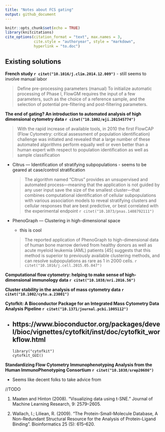 ```yaml
---
title: "Notes about FCS gating"
output: github_document
---
```


```r
knitr::opts_chunk$set(echo = TRUE)
library(knitcitations)
cite_options(citation_format = "text", max.names = 3, 
             cite.style = "authoryear", style = "markdown", 
             hyperlink = "to.doc")
```

## Existing solutions


**French study `r citet("10.1016/j.clim.2014.12.009")`**
  - still seems to involve manual labor
  
  > Define pre-processing parameters (manual)
To initialize automatic processing of Phase I, FlowGM requires the input of a few parameters, such as the choice of a reference sample, and the selection of potential pre-filtering and post-filtering parameters.



**The end of gating? An introduction to automated analysis of high dimensional cytometry data `r citet("10.1002/eji.201545774") `**

> With the rapid increase of available tools, in 2010 the first FlowCAP (Flow Cytometry: critical assessment of population identification) challenge was initiated and revealed that a large number of these automated algorithms perform equally well or even better than a human expert with respect to population identification as well as sample classification

- Citrus — Identification of stratifying subpopulations
      - seems to be geared at case/control stratification
      
    > The algorithm named “Citrus” provides an unsupervised and automated process—meaning that the application is not guided by any user input save the size of the smallest cluster—that combines computational identification of cellular subpopulations with various association models to reveal stratifying clusters and cellular responses that are best predictive, or best correlated with the experimental endpoint `r citet("10.1073/pnas.1408792111")`
  
 
- PhenoGraph — Clustering in high-dimensional space
    - this is cool

    > The reported application of PhenoGraph to high-dimensional data of human bone marrow derived from healthy donors as well as acute myeloid leukemia (AML) patients [45] suggests that this method is superior to previously available clustering methods, and can resolve subpopulations as rare as 1 in 2000 cells. `r citet("10.1016/j.cell.2015.05.047")`


**Computational flow cytometry: helping to make sense of high-dimensional immunology data `r citet("10.1038/nri.2016.56")`**

**Cluster stability in the analysis of mass cytometry data `r citet("10.1002/cyto.a.23001")`**



**Cytofkit: A Bioconductor Package for an Integrated Mass Cytometry Data Analysis Pipeline `r citet("10.1371/journal.pcbi.1005112")`**

- https://www.bioconductor.org/packages/devel/bioc/vignettes/cytofkit/inst/doc/cytofkit_workflow.html
  - 
  ```
library("cytofkit") 
cytofkit_GUI()  
``` 

**Standardizing Flow Cytometry Immunophenotyping Analysis from the Human ImmunoPhenotyping Consortium `r citet("10.1038/srep20686")`**

- Seems like decent folks to take advice from



//TODO

1. Maaten and Hinton (2008). “Visualizing data using t-SNE.” Journal of Machine Learning Research, 9: 2579–2605.

2. Wallach, I.; Liliean, R. (2009). “The Protein-Small-Molecule Database, A Non-Redundant Structural Resource for the Analysis of Protein-Ligand Binding”. Bioinformatics 25 (5): 615–620.